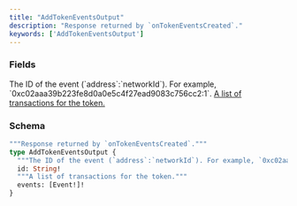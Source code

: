 ```yaml
---
title: "AddTokenEventsOutput"
description: "Response returned by `onTokenEventsCreated`."
keywords: ['AddTokenEventsOutput']
---
```


### Fields

<ResponseField name="id" type="String!" required>
  The ID of the event (`address`:`networkId`). For example, `0xc02aaa39b223fe8d0a0e5c4f27ead9083c756cc2:1`.
</ResponseField>

<a href="/api-reference/types/event">
  <ResponseField name="events" type="[Event!]!" required>
    A list of transactions for the token.
  </ResponseField>
</a>

### Schema


```graphql 
"""Response returned by `onTokenEventsCreated`."""
type AddTokenEventsOutput {
  """The ID of the event (`address`:`networkId`). For example, `0xc02aaa39b223fe8d0a0e5c4f27ead9083c756cc2:1`."""
  id: String!
  """A list of transactions for the token."""
  events: [Event!]!
}
```
